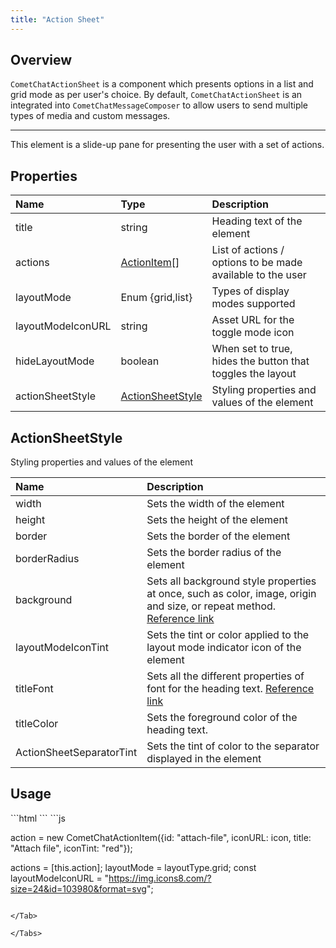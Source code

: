 ```yaml
---
title: "Action Sheet"
---
```


## Overview

`CometChatActionSheet` is a component which presents options in a list and grid mode as per user's choice. By default, `CometChatActionSheet` is an integrated into `CometChatMessageComposer` to allow users to send multiple types of media and custom messages.

***

This element is a slide-up pane for presenting the user with a set of actions.

## Properties

| Name              | Type                                                                   | Description                                                |
| :----------------- | :---------------------------------------------------------------------- | :---------------------------------------------------------- |
| title             | string                                                                 | Heading text of the element                                |
| actions           | [ActionItem](/web-shared/actionitem)\[]                           | List of actions / options to be made available to the user |
| layoutMode        | Enum \{grid,list}                                                      | Types of display modes supported                           |
| layoutModeIconURL | string                                                                 | Asset URL for the toggle mode icon                         |
| hideLayoutMode    | boolean                                                                | When set to true, hides the button that toggles the layout |
| actionSheetStyle  | [ActionSheetStyle](/ui-kit/angular/action-sheet#actionsheetstyle) | Styling properties and values of the element               |

## ActionSheetStyle

Styling properties and values of the element

| Name                     | Description                                                                                                                                                                          |
| :------------------------ | :------------------------------------------------------------------------------------------------------------------------------------------------------------------------------------ |
| width                    | Sets the width of the element                                                                                                                                                        |
| height                   | Sets the height of the element                                                                                                                                                       |
| border                   | Sets the border of the element                                                                                                                                                       |
| borderRadius             | Sets the border radius of the element                                                                                                                                                |
| background               | Sets all background style properties at once, such as color, image, origin and size, or repeat method. [Reference link](https://developer.mozilla.org/en-US/docs/Web/CSS/background) |
| layoutModeIconTint       | Sets the tint or color applied to the layout mode indicator icon of the element                                                                                                      |
| titleFont                | Sets all the different properties of font for the heading text. [Reference link](https://developer.mozilla.org/en-US/docs/Web/CSS/font)                                              |
| titleColor               | Sets the foreground color of the heading text.                                                                                                                                       |
| ActionSheetSeparatorTint | Sets the tint of color to the separator displayed in the element                                                                                                                     |

## Usage

<Tabs>
<Tab title="HTML">
```html
<!--use the component-->
<cometchat-action-sheet 
[actions]="actions" 
[hideLayoutMode]="false"
[layoutMode]="layoutMode"
[title]="'your custom title'"
[layoutModeIconURL]="myCustomIcon"
></cometchat-action-sheet>
```

</Tab>

<Tab title="JavaScript">
```js

action = new CometChatActionItem({id: "attach-file", 
iconURL: icon, 
title: "Attach file", 
iconTint: "red"});

actions = [this.action];
layoutMode = layoutType.grid;
const layoutModeIconURL = "https://img.icons8.com/?size=24&id=103980&format=svg";
```

</Tab>

</Tabs>
